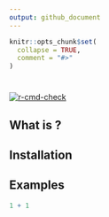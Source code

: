 ```yaml
---
output: github_document
---
```


<!-- Please do not edit README.md, but edit README.Rmd instead. -->

```r
knitr::opts_chunk$set(
  collapse = TRUE,
  comment = "#>"
)
```

# <package name>

<!-- badges: start -->

[![r-cmd-check](../../workflows/r-cmd-check/badge.svg)](actions/workflows/r-cmd-check.yml)

<!-- badges: end -->

## What is <package name>?

## Installation

## Examples

```r
1 + 1
```
